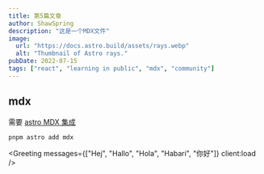 ```yaml
---
title: 第5篇文章
author: ShawSpring
description: "这是一个MDX文件"
image:
  url: "https://docs.astro.build/assets/rays.webp"
  alt: "Thumbnail of Astro rays."
pubDate: 2022-07-15
tags: ["react", "learning in public", "mdx", "community"]
---
```



## mdx

需要 [astro MDX 集成](https://docs.astro.build/zh-cn/guides/integrations-guide/mdx/)

```bash
pnpm astro add mdx
```

<Greeting messages={["Hej", "Hallo", "Hola", "Habari", "你好"]} client:load />
